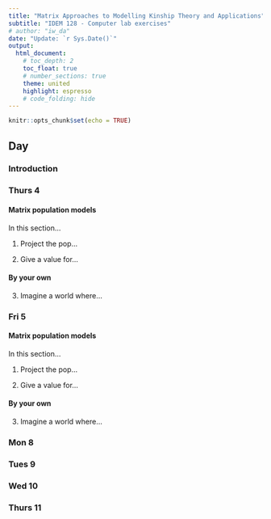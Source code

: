 ```yaml
---
title: "Matrix Approaches to Modelling Kinship Theory and Applications"
subtitle: "IDEM 128 - Computer lab exercises"
# author: "iw_da"
date: "Update: `r Sys.Date()`"
output:
  html_document:
    # toc_depth: 2
    toc_float: true
    # number_sections: true
    theme: united
    highlight: espresso
    # code_folding: hide
---
```


```r
knitr::opts_chunk$set(echo = TRUE)
```

## Day {.tabset}

### Introduction

### Thurs 4

#### Matrix population models

In this section...

1. Project the pop...

2. Give a value for...

#### By your own

3. Imagine a world where...

### Fri 5

#### Matrix population models

In this section...

1. Project the pop...

2. Give a value for...

#### By your own

3. Imagine a world where...

### Mon 8

### Tues 9

### Wed 10

### Thurs 11
